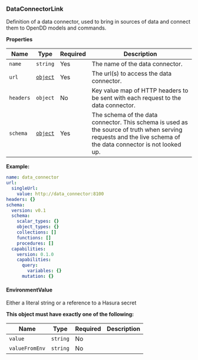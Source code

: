 ### DataConnectorLink

Definition of a data connector, used to bring in sources of data and connect them to OpenDD models and commands.

**Properties**

| Name      | Type                                        | Required | Description                                                                                                                                                    |
| --------- | ------------------------------------------- | -------- | -------------------------------------------------------------------------------------------------------------------------------------------------------------- |
| `name`    | `string`                                    | Yes      | The name of the data connector.                                                                                                                                |
| `url`     | [`object`](#dataconnectorurlv1)             | Yes      | The url(s) to access the data connector.                                                                                                                       |
| `headers` | `object`                                    | No       | Key value map of HTTP headers to be sent with each request to the data connector.                                                                              |
| `schema`  | [`object`](#versionedschemaandcapabilities) | Yes      | The schema of the data connector. This schema is used as the source of truth when serving requests and the live schema of the data connector is not looked up. |

**Example:**

```yaml
name: data_connector
url:
  singleUrl:
    value: http://data_connector:8100
headers: {}
schema:
  version: v0.1
  schema:
    scalar_types: {}
    object_types: {}
    collections: []
    functions: []
    procedures: []
  capabilities:
    version: 0.1.0
    capabilities:
      query:
        variables: {}
      mutation: {}
```

#### EnvironmentValue

Either a literal string or a reference to a Hasura secret

**This object must have exactly one of the following:**

| Name           | Type     | Required | Description |
| -------------- | -------- | -------- | ----------- |
| `value`        | `string` | No       |             |
| `valueFromEnv` | `string` | No       |             |
